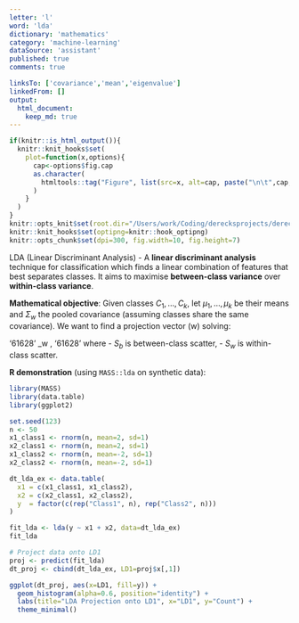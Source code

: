 ```yaml
---
letter: 'l'
word: 'lda'
dictionary: 'mathematics'
category: 'machine-learning'
dataSource: 'assistant'
published: true
comments: true

linksTo: ['covariance','mean','eigenvalue']
linkedFrom: []
output:
  html_document:
    keep_md: true
---
```


```r
if(knitr::is_html_output()){
  knitr::knit_hooks$set(
    plot=function(x,options){
      cap<-options$fig.cap
      as.character(
        htmltools::tag("Figure", list(src=x, alt=cap, paste("\n\t",cap,"\n",sep="")))
      )
    }
  )
}
knitr::opts_knit$set(root.dir="/Users/work/Coding/derecksprojects/derecksnotes.com-playground/derecksnotes.com/client/src/app/dictionaries/mathematics/definitions")
knitr::knit_hooks$set(optipng=knitr::hook_optipng)
knitr::opts_chunk$set(dpi=300, fig.width=10, fig.height=7)
```

<a id="lda">LDA (Linear Discriminant Analysis)</a> - A **linear discriminant analysis** technique for classification which finds a linear combination of features that best separates classes. It aims to maximise **between-class variance** over **within-class variance**.

**Mathematical objective**:
Given classes $C_1,\dots,C_k$, let $\mu_1,\dots,\mu_k$ be their means and $\Sigma_w$ the pooled covariance (assuming classes share the same covariance). We want to find a projection vector \(w\) solving:

'61628'
\max_w \frac{w^T S_b w}{w^T S_w w},
'61628'
where
- $S_b$ is between-class scatter,
- $S_w$ is within-class scatter.

**R demonstration** (using `MASS::lda` on synthetic data):

```r
library(MASS)
library(data.table)
library(ggplot2)

set.seed(123)
n <- 50
x1_class1 <- rnorm(n, mean=2, sd=1)
x2_class1 <- rnorm(n, mean=2, sd=1)
x1_class2 <- rnorm(n, mean=-2, sd=1)
x2_class2 <- rnorm(n, mean=-2, sd=1)

dt_lda_ex <- data.table(
  x1 = c(x1_class1, x1_class2),
  x2 = c(x2_class1, x2_class2),
  y  = factor(c(rep("Class1", n), rep("Class2", n)))
)

fit_lda <- lda(y ~ x1 + x2, data=dt_lda_ex)
fit_lda

# Project data onto LD1
proj <- predict(fit_lda)
dt_proj <- cbind(dt_lda_ex, LD1=proj$x[,1])

ggplot(dt_proj, aes(x=LD1, fill=y)) +
  geom_histogram(alpha=0.6, position="identity") +
  labs(title="LDA Projection onto LD1", x="LD1", y="Count") +
  theme_minimal()
```
